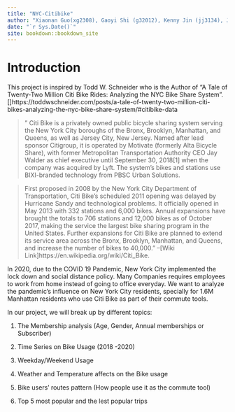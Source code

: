 --- 
title: "NYC-Citibike"
author: "Xiaonan Guo(xg2308), Gaoyi Shi (g32012), Kenny Jin (jj3134), Jiayin Lin (jl5802)"
date: "`r Sys.Date()`"
site: bookdown::bookdown_site
---

# Introduction

This project is inspired by Todd W. Schneider who is the Author of "A Tale of Twenty-Two Million Citi Bike Rides: Analyzing the NYC Bike Share System".[]https://toddwschneider.com/posts/a-tale-of-twenty-two-million-citi-bikes-analyzing-the-nyc-bike-share-system/#citibike-data

>"
Citi Bike is a privately owned public bicycle sharing system serving the New York City boroughs of the Bronx, Brooklyn, Manhattan, and Queens, as well as Jersey City, New Jersey. Named after lead sponsor Citigroup, it is operated by Motivate (formerly Alta Bicycle Share), with former Metropolitan Transportation Authority CEO Jay Walder as chief executive until September 30, 2018[1] when the company was acquired by Lyft. The system's bikes and stations use BIXI-branded technology from PBSC Urban Solutions.

>First proposed in 2008 by the New York City Department of Transportation, Citi Bike's scheduled 2011 opening was delayed by Hurricane Sandy and technological problems. It officially opened in May 2013 with 332 stations and 6,000 bikes. Annual expansions have brought the totals to 706 stations and 12,000 bikes as of October 2017, making the service the largest bike sharing program in the United States. Further expansions for Citi Bike are planned to extend its service area across the Bronx, Brooklyn, Manhattan, and Queens, and increase the number of bikes to 40,000."
>--[Wiki Link]https://en.wikipedia.org/wiki/Citi_Bike.

In 2020, due to the COVID 19 Pandemic, New York City implemented the lock down and social distance policy. Many Companies requires employees to work from home instead of going to office everyday. We want to analyze the pandemic's influence on New York City residents, specially for 1.6M Manhattan residents who use Citi Bike as part of their commute tools.

In our project, we will break up by different topics:


1. The Membership analysis (Age, Gender, Annual memberships or Subscriber)

2. Time Series on Bike Usage (2018 -2020)

3. Weekday/Weekend Usage

4. Weather and Temperature affects on the Bike usage

5. Bike users' routes pattern (How people use it as the commute tool)

6. Top 5 most popular and the lest popular trips












